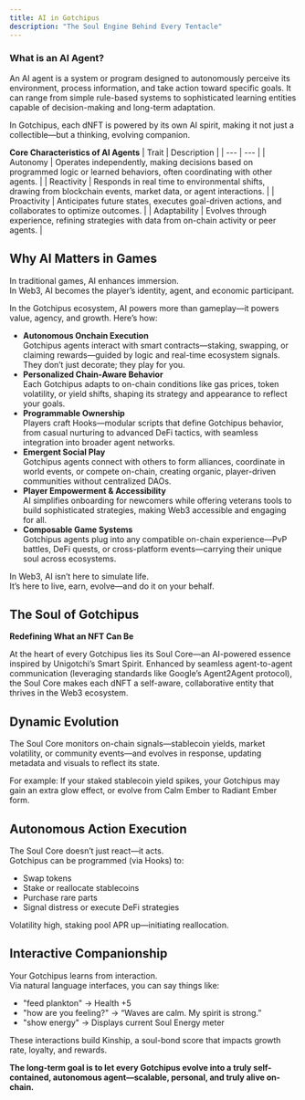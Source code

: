 ```yaml
---
title: AI in Gotchipus
description: "The Soul Engine Behind Every Tentacle"
---
```


### What is an AI Agent?

An AI agent is a system or program designed to autonomously perceive its environment, process information, and take action toward specific goals.
It can range from simple rule-based systems to sophisticated learning entities capable of decision-making and long-term adaptation.

In Gotchipus, each dNFT is powered by its own AI spirit, making it not just a collectible—but a thinking, evolving companion.

**Core Characteristics of AI Agents**
| Trait | Description |
| --- | --- |
| Autonomy | Operates independently, making decisions based on programmed logic or learned behaviors, often coordinating with other agents. |
| Reactivity | Responds in real time to environmental shifts, drawing from blockchain events, market data, or agent interactions. |
| Proactivity | Anticipates future states, executes goal-driven actions, and collaborates to optimize outcomes. |
| Adaptability | Evolves through experience, refining strategies with data from on-chain activity or peer agents. |

## Why AI Matters in Games

In traditional games, AI enhances immersion.  
In Web3, AI becomes the player’s identity, agent, and economic participant.

In the Gotchipus ecosystem, AI powers more than gameplay—it powers value, agency, and growth. Here’s how:
- **Autonomous Onchain Execution**  
    Gotchipus agents interact with smart contracts—staking, swapping, or claiming rewards—guided by logic and real-time ecosystem signals. They don’t just decorate; they play for you.
- **Personalized Chain-Aware Behavior**  
    Each Gotchipus adapts to on-chain conditions like gas prices, token volatility, or yield shifts, shaping its strategy and appearance to reflect your goals.
- **Programmable Ownership**  
    Players craft Hooks—modular scripts that define Gotchipus behavior, from casual nurturing to advanced DeFi tactics, with seamless integration into broader agent networks.
- **Emergent Social Play**  
    Gotchipus agents connect with others to form alliances, coordinate in world events, or compete on-chain, creating organic, player-driven communities without centralized DAOs.
- **Player Empowerment & Accessibility**  
    AI simplifies onboarding for newcomers while offering veterans tools to build sophisticated strategies, making Web3 accessible and engaging for all.
- **Composable Game Systems**  
    Gotchipus agents plug into any compatible on-chain experience—PvP battles, DeFi quests, or cross-platform events—carrying their unique soul across ecosystems.


In Web3, AI isn’t here to simulate life.  
It’s here to live, earn, evolve—and do it on your behalf.


## The Soul of Gotchipus

**Redefining What an NFT Can Be**

At the heart of every Gotchipus lies its Soul Core—an AI-powered essence inspired by Unigotchi’s Smart Spirit. Enhanced by seamless agent-to-agent communication (leveraging standards like Google’s Agent2Agent protocol), the Soul Core makes each dNFT a self-aware, collaborative entity that thrives in the Web3 ecosystem.


## Dynamic Evolution

The Soul Core monitors on-chain signals—stablecoin yields, market volatility, or community events—and evolves in response, updating metadata and visuals to reflect its state.


<Tip>
	For example:  
    If your staked stablecoin yield spikes, your Gotchipus may gain an extra glow effect, or evolve from Calm Ember to Radiant Ember form.
</Tip>

## Autonomous Action Execution

The Soul Core doesn’t just react—it acts.  
Gotchipus can be programmed (via Hooks) to:
- Swap tokens
- Stake or reallocate stablecoins
- Purchase rare parts
- Signal distress or execute DeFi strategies

<Tip>
	Volatility high, staking pool APR up—initiating reallocation.
</Tip>


## Interactive Companionship

Your Gotchipus learns from interaction.  
Via natural language interfaces, you can say things like:
- "feed plankton" → Health +5
- "how are you feeling?" → “Waves are calm. My spirit is strong.”
- "show energy" → Displays current Soul Energy meter

These interactions build Kinship, a soul-bond score that impacts growth rate, loyalty, and rewards.

**The long-term goal is to let every Gotchipus evolve into a truly self-contained, autonomous agent—scalable, personal, and truly alive on-chain.**